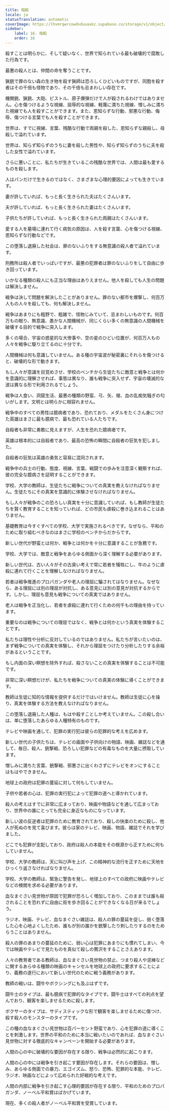 ```yaml
---
title: 暗殺
locale: ja
statusTranslation: automatic
coverImage: https://lhvmrqwrcowdvduuaukz.supabase.co/storage/v1/object/public/strapi-uploads/small_cover-educacion-fundamental.webp-2d51a7828a2b1309555be27f7e2a61a0.webp
sidebar:
    label: 16. 暗殺
    order: 16
---
```

殺すことは明らかに、そして疑いなく、世界で知られている最も破壊的で腐敗した行為です。

最悪の殺人とは、仲間の命を奪うことです。

猟銃で罪のない森の生き物を殺す猟師は恐ろしくひどいものですが、同胞を殺す者はその千倍も怪物であり、その千倍も忌まわしい存在です。

機関銃、猟銃、大砲、ピストル、原子爆弾だけで人が殺されるわけではありません。心を傷つけるような視線、屈辱的な視線、軽蔑に満ちた視線、憎しみに満ちた視線でも人を殺すことができます。また、恩知らずな行動、邪悪な行動、侮辱、傷つける言葉でも人を殺すことができます。

世界は、すでに視線、言葉、残酷な行動で両親を殺した、恩知らずな親殺し、母殺しで溢れています。

世界は、知らず知らずのうちに妻を殺した男性や、知らず知らずのうちに夫を殺した女性で溢れています。

さらに悪いことに、私たちが生きているこの残酷な世界では、人間は最も愛するものを殺します。

人はパンだけで生きるのではなく、さまざまな心理的要因によっても生きています。

妻が許していれば、もっと長く生きられた夫はたくさんいます。

夫が許していれば、もっと長く生きられた妻はたくさんいます。

子供たちが許していれば、もっと長く生きられた両親はたくさんいます。

愛する人を墓場に連れて行く病気の原因は、人を殺す言葉、心を傷つける視線、恩知らずな行動などです。

この堕落し退廃した社会は、罪のないふりをする無意識の殺人者で溢れています。

刑務所は殺人者でいっぱいですが、最悪の犯罪者は罪のないふりをして自由に歩き回っています。

いかなる種類の殺人にも正当な理由はありえません。他人を殺しても人生の問題は解決しません。

戦争は決して問題を解決したことがありません。罪のない都市を爆撃し、何百万人もの人々を殺しても、何も解決しません。

戦争はあまりにも粗野で、粗雑で、怪物じみていて、忌まわしいものです。何百万もの眠り、無意識、愚かな人間機械が、同じくらい多くの無意識の人間機械を破壊する目的で戦争に突入します。

多くの場合、宇宙の惑星的な大惨事や、空の星のひどい位置が、何百万人もの人々を戦争に駆り立てるのに十分です。

人間機械は何も意識していません。ある種の宇宙波が秘密裏にそれらを傷つけると、破壊的な形で動きます。

もし人々が意識を目覚めさせ、学校のベンチから生徒たちに敵意と戦争とは何かを意識的に理解させれば、事態は異なり、誰も戦争に突入せず、宇宙の壊滅的な波は異なる形で利用されるでしょう。

戦争は人食い、洞窟生活、最悪の種類の野蛮、弓、矢、槍、血の乱痴気騒ぎの匂いがします。文明とは明らかに相容れません。

戦争中のすべての男性は臆病者であり、恐れており、メダルをたくさん身につけた英雄はまさに最も臆病で、最も恐れている人たちです。

自殺者も非常に勇敢に見えますが、人生を恐れた臆病者です。

英雄は根本的には自殺者であり、最高の恐怖の瞬間に自殺者の狂気を犯しました。

自殺者の狂気は英雄の勇気と容易に混同されます。

戦争中の兵士の行動、態度、視線、言葉、戦闘での歩みを注意深く観察すれば、彼の完全な臆病さを証明することができます。

学校、大学の教師は、生徒たちに戦争についての真実を教えなければなりません。生徒たちにその真実を意識的に体験させなければなりません。

もし人々が戦争のこの恐ろしい真実を十分に意識していれば、もし教師が生徒たちを賢く教育することを知っていれば、どの市民も虐殺に巻き込まれることはありません。

基礎教育は今すぐすべての学校、大学で実施されるべきです。なぜなら、平和のために取り組むべきなのはまさに学校のベンチからだからです。

新しい世代が野蛮とは何か、戦争とは何かを十分に意識することが急務です。

学校、大学では、敵意と戦争をあらゆる側面から深く理解する必要があります。

新しい世代は、古い人々がその古臭い考えで常に若者を犠牲にし、牛のように虐殺に連れて行くことを理解しなければなりません。

若者は戦争推進のプロパガンダや老人の理屈に騙されてはなりません。なぜなら、ある理屈には別の理屈が対抗し、ある意見には別の意見が対抗するからです。しかし、理屈も意見も戦争についての真実ではありません。

老人は戦争を正当化し、若者を虐殺に連れて行くための何千もの理由を持っています。

重要なのは戦争についての理屈ではなく、戦争とは何かという真実を体験することです。

私たちは理性や分析に反対しているのではありません。私たちが言いたいのは、まず戦争についての真実を体験し、それから理屈をつけたり分析したりする余裕があるということです。

もし内面の深い瞑想を除外すれば、殺さないことの真実を体験することは不可能です。

非常に深い瞑想だけが、私たちを戦争についての真実の体験に導くことができます。

教師は生徒に知的な情報を提供するだけではいけません。教師は生徒に心を操り、真実を体験する方法を教えなければなりません。

この堕落し退廃した人種は、もはや殺すことしか考えていません。この殺し合いは、単に堕落したあらゆる人種特有のものです。

テレビや映画を通して、犯罪の実行犯は彼らの犯罪的な考えを広めます。

新しい世代の子供たちは、テレビの画面や子供向けの物語、映画、雑誌などを通して、毎日、殺人、銃撃戦、恐ろしい犯罪などの有毒なものを大量に摂取しています。

憎しみに満ちた言葉、銃撃戦、邪悪さに出くわさずにテレビをオンにすることはもはやできません。

地球上の政府は犯罪の蔓延に対して何もしていません。

子供や若者の心は、犯罪の実行犯によって犯罪の道へと導かれています。

殺人の考えはすでに非常に広まっており、映画や物語などを通して広まっており、世界中の誰にとっても完全に身近なものになっています。

新しい波の反逆者は犯罪のために教育されており、殺しの快楽のために殺し、他人が死ぬのを見て喜びます。彼らは家のテレビ、映画、物語、雑誌でそれを学びました。

どこでも犯罪が支配しており、政府は殺人の本能をその根源から正すために何もしていません。

学校、大学の教師は、天に叫び声を上げ、この精神的な流行を正すために天地をひっくり返さなければなりません。

学校、大学の教師は、緊急に警告を発し、地球上のすべての政府に映画やテレビなどの検閲を求める必要があります。

血なまぐさい見世物が原因で犯罪が恐ろしく増加しており、このままでは誰も殺されることを恐れずに自由に街を歩き回ることができなくなる日が来るでしょう。

ラジオ、映画、テレビ、血なまぐさい雑誌は、殺人の罪の蔓延を促し、弱く堕落した心を心地よくしたため、誰もが別の誰かを銃撃したり刺したりするのをためらうことはありません。

殺人の罪のあまりの蔓延のために、弱い心は犯罪にあまりにも慣れてしまい、今では映画やテレビで見たものを真似て殺しの贅沢をすることさえあります。

人々の教育者である教師は、血なまぐさい見世物の禁止、つまり殺人や泥棒などに関するあらゆる種類の映画のキャンセルを地球上の政府に要求することにより、義務の遂行において新しい世代のために戦う義務があります。

教師の戦いは、闘牛やボクシングにも及ぶはずです。

闘牛士のタイプは、最も臆病で犯罪的なタイプです。闘牛士はすべての利点を望んでおり、観客を楽しませるために殺します。

ボクサーのタイプは、サディスティックな形で観客を楽しませるために傷つけ、殺す殺人のモンスターのタイプです。

この種の血なまぐさい見世物は百パーセント野蛮であり、心を犯罪の道に導くことを刺激します。世界の平和のために本当に戦いたいのであれば、血なまぐさい見世物に対する徹底的なキャンペーンを開始する必要があります。

人間の心の中に破壊的な要因が存在する限り、戦争は必然的に起こります。

人間の心の中には戦争を引き起こす要因が存在します。それらの要因は、憎しみ、あらゆる側面での暴力、エゴイズム、怒り、恐怖、犯罪的な本能、テレビ、ラジオ、映画などによって広められた好戦的な考えです。

人間の内部に戦争を引き起こす心理的要因が存在する限り、平和のためのプロパガンダ、ノーベル平和賞はばかげています。

現在、多くの殺人者がノーベル平和賞を受賞しています。

